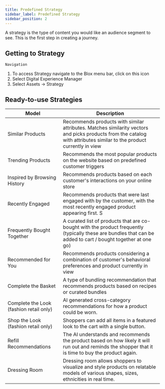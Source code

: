 ```yaml
---
title: Predefined Strategy
sidebar_label: Predefined Strategy
sidebar_position: 2
---
```


<head>
  <title>Predefined Strategy</title>
  <meta
    name="description"
    content="Read this guide to learn how to get Swiper.js for Angular set up in your Ionic Framework application for a modern touch slider component."
  />
</head>

A strategy is the type of content you would like an audience segment to see. This is the first step in creating a journey.

## Getting to Strategy

`Navigation`

1. To access Strategy navigate to the Blox menu bar, click on this icon
2. Select Digital Experience Manager
3. Select Assets -\> Strategy

## Ready-to-use Strategies

| **Model**                               | **Description**                                                                                                                                                      |
| --------------------------------------- | -------------------------------------------------------------------------------------------------------------------------------------------------------------------- |
| Similar Products                        | Recommends products with similar attributes. Matches similarity vectors and picks products from the catalog with attributes similar to the product currently in view |
| Trending Products                       | Recommends the most popular products on the website based on predefined customer triggers                                                                            |
| Inspired by Browsing History            | Recommends products based on each customer's interactions on your online store                                                                                       |
| Recently Engaged                        | Recommends products that were last engaged with by the customer, with the most recently engaged product appearing first. S                                           |
| Frequently Bought Together              | A curated list of products that are co-bought with the product frequently (typically these are bundles that can be added to cart / bought together at one go)        |
| Recommended for You                     | Recommends products considering a combination of customer's behavioral preferences and product currently in view                                                     |
| Complete the Basket                     | A type of bundling recommendation that recommends products based on recipes or curated bundles                                                                       |
| Complete the Look (fashion retail only) | AI generated cross-category recommendations for how a product could be worn.                                                                                         |
| Shop the Look (fashion retail only)     | Shoppers can add all items in a featured look to the cart with a single button.                                                                                      |
| Refill Recommendations                  | The AI understands and recommends the product based on how likely it will run out and reminds the shopper that it is time to buy the product again.                  |
| Dressing Room                           | Dressing room allows shoppers to visualize and style products on relatable models of various shapes, sizes, ethnicities in real time.                                |

